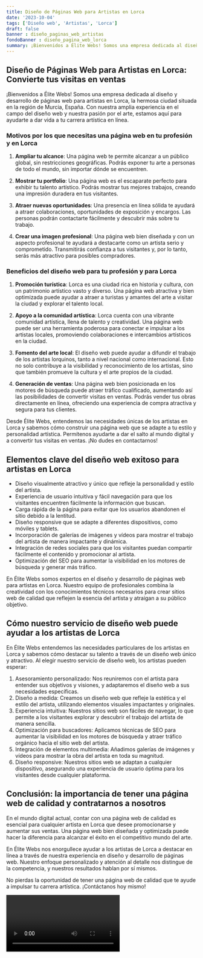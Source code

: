 ```yaml
---
title: Diseño de Páginas Web para Artistas en Lorca
date: '2023-10-04'
tags: ['Diseño web', 'Artistas', 'Lorca']
draft: false
banner : diseño_paginas_web_artistas
fondoBanner : diseño_pagina_web_lorca
summary: ¡Bienvenidos a Élite Webs! Somos una empresa dedicada al diseño y desarrollo de páginas web para artistas en Lorca, la hermosa ciudad situada en la región de Murcia, España. Con nuestra amplia experiencia en el campo del diseño web y nuestra pasión por el arte, estamos aquí para ayudarte a dar vida a tu carrera artística en línea.
---
```


## Diseño de Páginas Web para Artistas en Lorca: Convierte tus visitas en ventas

¡Bienvenidos a Élite Webs! Somos una empresa dedicada al diseño y desarrollo de páginas web para artistas en Lorca, la hermosa ciudad situada en la región de Murcia, España. Con nuestra amplia experiencia en el campo del diseño web y nuestra pasión por el arte, estamos aquí para ayudarte a dar vida a tu carrera artística en línea.

### Motivos por los que necesitas una página web en tu profesión y en Lorca

1. **Ampliar tu alcance**: Una página web te permite alcanzar a un público global, sin restricciones geográficas. Podrás exponer tu arte a personas de todo el mundo, sin importar dónde se encuentren.

2. **Mostrar tu portfolio**: Una página web es el escaparate perfecto para exhibir tu talento artístico. Podrás mostrar tus mejores trabajos, creando una impresión duradera en tus visitantes.

3. **Atraer nuevas oportunidades**: Una presencia en línea sólida te ayudará a atraer colaboraciones, oportunidades de exposición y encargos. Las personas podrán contactarte fácilmente y descubrir más sobre tu trabajo.

4. **Crear una imagen profesional**: Una página web bien diseñada y con un aspecto profesional te ayudará a destacarte como un artista serio y comprometido. Transmitirás confianza a tus visitantes y, por lo tanto, serás más atractivo para posibles compradores.

### Beneficios del diseño web para tu profesión y para Lorca

1. **Promoción turística**: Lorca es una ciudad rica en historia y cultura, con un patrimonio artístico vasto y diverso. Una página web atractiva y bien optimizada puede ayudar a atraer a turistas y amantes del arte a visitar la ciudad y explorar el talento local.

2. **Apoyo a la comunidad artística**: Lorca cuenta con una vibrante comunidad artística, llena de talento y creatividad. Una página web puede ser una herramienta poderosa para conectar e impulsar a los artistas locales, promoviendo colaboraciones e intercambios artísticos en la ciudad.

3. **Fomento del arte local**: El diseño web puede ayudar a difundir el trabajo de los artistas lorquinos, tanto a nivel nacional como internacional. Esto no solo contribuye a la visibilidad y reconocimiento de los artistas, sino que también promueve la cultura y el arte propios de la ciudad.

4. **Generación de ventas**: Una página web bien posicionada en los motores de búsqueda puede atraer tráfico cualificado, aumentando así las posibilidades de convertir visitas en ventas. Podrás vender tus obras directamente en línea, ofreciendo una experiencia de compra atractiva y segura para tus clientes.

Desde Élite Webs, entendemos las necesidades únicas de los artistas en Lorca y sabemos cómo construir una página web que se adapte a tu estilo y personalidad artística. Permítenos ayudarte a dar el salto al mundo digital y a convertir tus visitas en ventas. ¡No dudes en contactarnos!

<GifSeo />

<Cta />

## Elementos clave del diseño web exitoso para artistas en Lorca

- Diseño visualmente atractivo y único que refleje la personalidad y estilo del artista.
- Experiencia de usuario intuitiva y fácil navegación para que los visitantes encuentren fácilmente la información que buscan.
- Carga rápida de la página para evitar que los usuarios abandonen el sitio debido a la lentitud.
- Diseño responsive que se adapte a diferentes dispositivos, como móviles y tablets.
- Incorporación de galerías de imágenes y vídeos para mostrar el trabajo del artista de manera impactante y dinámica.
- Integración de redes sociales para que los visitantes puedan compartir fácilmente el contenido y promocionar al artista.
- Optimización del SEO para aumentar la visibilidad en los motores de búsqueda y generar más tráfico.

En Élite Webs somos expertos en el diseño y desarrollo de páginas web para artistas en Lorca. Nuestro equipo de profesionales combina la creatividad con los conocimientos técnicos necesarios para crear sitios web de calidad que reflejen la esencia del artista y atraigan a su público objetivo.

## Cómo nuestro servicio de diseño web puede ayudar a los artistas de Lorca

En Élite Webs entendemos las necesidades particulares de los artistas en Lorca y sabemos cómo destacar su talento a través de un diseño web único y atractivo. Al elegir nuestro servicio de diseño web, los artistas pueden esperar:

1. Asesoramiento personalizado: Nos reuniremos con el artista para entender sus objetivos y visiones, y adaptaremos el diseño web a sus necesidades específicas.
2. Diseño a medida: Creamos un diseño web que refleje la estética y el estilo del artista, utilizando elementos visuales impactantes y originales.
3. Experiencia intuitiva: Nuestros sitios web son fáciles de navegar, lo que permite a los visitantes explorar y descubrir el trabajo del artista de manera sencilla.
4. Optimización para buscadores: Aplicamos técnicas de SEO para aumentar la visibilidad en los motores de búsqueda y atraer tráfico orgánico hacia el sitio web del artista.
5. Integración de elementos multimedia: Añadimos galerías de imágenes y vídeos para mostrar la obra del artista en toda su magnitud.
6. Diseño responsive: Nuestros sitios web se adaptan a cualquier dispositivo, asegurando una experiencia de usuario óptima para los visitantes desde cualquier plataforma.

## Conclusión: la importancia de tener una página web de calidad y contratarnos a nosotros

En el mundo digital actual, contar con una página web de calidad es esencial para cualquier artista en Lorca que desee promocionarse y aumentar sus ventas. Una página web bien diseñada y optimizada puede hacer la diferencia para alcanzar el éxito en el competitivo mundo del arte.

En Élite Webs nos enorgullece ayudar a los artistas de Lorca a destacar en línea a través de nuestra experiencia en diseño y desarrollo de páginas web. Nuestro enfoque personalizado y atención al detalle nos distingue de la competencia, y nuestros resultados hablan por sí mismos.

No pierdas la oportunidad de tener una página web de calidad que te ayude a impulsar tu carrera artística. ¡Contáctanos hoy mismo!

<Video />

<CtaBot job='Artistas' city='Lorca'/>

<Gmaps query='Lorca+españa+maps' />